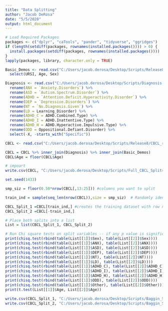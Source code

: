 ```yaml
---
title: "Data Splitting"
author: "Jacob DeRosa"
date: "5/5/2020"
output: html_document
---
```


```r

# Load Required Packages
packages <- c("dplyr", "caTools", "pander", "tidyverse", "ggridges")
if (length(setdiff(packages, rownames(installed.packages()))) > 0) {
  install.packages(setdiff(packages, rownames(installed.packages())))
}
lapply(packages, library, character.only = TRUE)

```

```r

Basic_Demos <- read.csv("C:/Users/jacob.derosa/Desktop/Scripts/Release8/Basic_Demos_r8.csv", header =T, sep = ",")  %>%
  select(URSI, Age, Sex) 

Diagnosis <- read.csv("C:/Users/jacob.derosa/Desktop/Scripts/Diagnosis.csv", header = T, sep = ",") %>%
  rename(ANX = `Anxiety.Disorders`) %>%
  rename(ASD = `Autism.Spectrum.Disorder`) %>%
  rename(ADHD = `Attention.Deficit.Hyperactivity.Disorder`) %>%
  rename(DEP = `Depressive.Disorders`) %>%
  rename(NT = `No.Diagnosis.Given`) %>%
  rename(LD = Learning_Disorder) %>%
  rename(ADHD_C = ADHD.Combined.Type) %>%
  rename(ADHD_I = ADHD.Inattentive.Type) %>%
  rename(ADHD_H = ADHD.Hyperactive.Impulsive.Type) %>%
  rename(ODD = Oppositional.Defiant.Disorder) %>% 
  select(-X, -starts_with("Specific"))

CBCL <- read.csv("C:/Users/jacob.derosa/Desktop/Scripts/Release8/CBCL_r8.csv", header =T, sep = ",") %>% select(URSI, ends_with("_T"))

CBCL = CBCL %>% inner_join(Diagnosis) %>% inner_join(Basic_Demos)
CBCL$Age = floor(CBCL$Age) 

# impoart
write.csv(CBCL, "C:/Users/jacob.derosa/Desktop/Scripts/Full_CBCL_Splits/CBCL.csv")


```

```r

set.seed(1433)

smp_siz = floor(0.50*nrow(CBCL[,13:25])) #columns you want to split

train_ind = sample(seq_len(nrow(CBCL)),size = smp_siz)  # Randomly identifies the rows equal to sample size ( defined in previous instruction) 

CBCL_Split_1 =CBCL[train_ind,] #creates the training dataset with row numbers stored in train_ind
CBCL_Split_2 =CBCL[-train_ind,] 

# Place both splits into a list 
List = list(CBCL_Split_1, CBCL_Split_2)

# Run Chi square tests on split variables -- if any p value is significant, change seed and rerun 
print(chisq.test(rbind(table(List[[1]]$Sex), table(List[[2]]$Sex)))) 
print(chisq.test(rbind(table(List[[1]]$ANX), table(List[[2]]$ANX))))
print(chisq.test(rbind(table(List[[1]]$ASD), table(List[[2]]$ASD))))
print(chisq.test(rbind(table(List[[1]]$DEP), table(List[[2]]$DEP))))
print(chisq.test(rbind(table(List[[1]]$NT), table(List[[2]]$NT))))
print(chisq.test(rbind(table(List[[1]]$LD), table(List[[2]]$LD))))
print(chisq.test(rbind(table(List[[1]]$ADHD_C), table(List[[2]]$ADHD_C))))
print(chisq.test(rbind(table(List[[1]]$ADHD_I), table(List[[2]]$ADHD_I))))
print(chisq.test(rbind(table(List[[1]]$ADHD_H), table(List[[2]]$ADHD_H))))
print(chisq.test(rbind(table(List[[1]]$ODD), table(List[[2]]$ODD))))
print(chisq.test(rbind(table(List[[1]]$Other), table(List[[2]]$Other))))
print(t.test(List[[1]]$Age, List[[2]]$Age))

write.csv(CBCL_Split_1, "C:/Users/jacob.derosa/Desktop/Scripts/Baggin_Subtyping/CBCL/Splits/CBCL_Split_1.csv")
write.csv(CBCL_Split_2, "C:/Users/jacob.derosa/Desktop/Scripts/Baggin_Subtyping/CBCL/Splits/CBCL_Split_2.csv")

```

